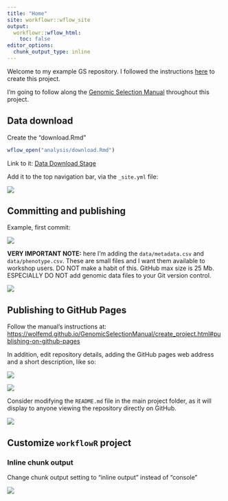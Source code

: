 ```yaml
---
title: "Home"
site: workflowr::wflow_site
output:
  workflowr::wflow_html:
    toc: false
editor_options:
  chunk_output_type: inline
---
```


Welcome to my example GS repository. I followed the instructions [here](https://wolfemd.github.io/GenomicSelectionManual/create_project.html) to create this project.

I'm going to follow along the [Genomic Selection Manual](https://wolfemd.github.io/GenomicSelectionManual/) throughout this project.

## Data download

Create the "download.Rmd"

```r
wflow_open("analysis/download.Rmd")
```

Link to it: [Data Download Stage](docs/download.html)

Add it to the top navigation bar, via the `_site.yml` file:

![](images/paste-72D2779D.png)

## Committing and publishing 

Example, first commit:

![](images/paste-1EE3E624.png)

**VERY IMPORTANT NOTE:** here I'm adding the `data/metadata.csv` and `data/phenotype.csv`. These are small files and I want them available to workshop users. DO NOT make a habit of this. GitHub max size is 25 Mb. ESPECIALLY DO NOT add genomic data files to your Git version control.

![](images/paste-90E446A0.png)

## Publishing to GitHub Pages

Follow the manual's instructions at: <https://wolfemd.github.io/GenomicSelectionManual/create_project.html#publishing-on-github-pages>

In addition, edit repository details, adding the GitHub pages web address and a short description, like so:

![](images/paste-CB5D91AC.png)

![](images/paste-AD7AEEAC.png)

Consider modifying the `README.md` file in the main project folder, as it will display to anyone viewing the repository directly on GitHub.

![](images/paste-2F34C15B.png)

## Customize `workflowR` project

### Inline chunk output

Change chunk output setting to "inline output" instead of "console"

![](images/paste-46ECDEBA.png)
